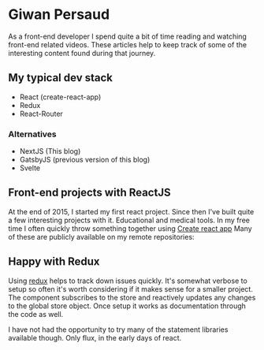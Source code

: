 
# Giwan Persaud

As a front-end developer I spend quite a bit of time reading and watching front-end related videos.
These articles help to keep track of some of the interesting content found during that journey.

## My typical dev stack

-   React (create-react-app)
-   Redux
-   React-Router

### Alternatives

-   NextJS (This blog)
-   GatsbyJS (previous version of this blog)
-   Svelte

## Front-end projects with ReactJS

At the end of 2015, I started my first react project.
Since then I've built quite a few interesting projects with it.
Educational and medical tools.
In my free time I often quickly throw something together using <a href="https://create-react-app.dev/" alt="Create react app link" target="_blank">Create react app</a>
Many of these are publicly available on my remote repositories:

<Repos />

## Happy with Redux

Using <a href="https://redux.js.org/" target="_blank" alt="Link to redux website">redux</a> helps to track down issues quickly.
It's somewhat verbose to setup so often it's worth considering if it makes sense for a smaller project.
The component subscribes to the store and reactively updates any changes to the global store object.
Once setup it works as documentation through the code as well.

I have not had the opportunity to try many of the statement libraries available though.
Only flux, in the early days of react.
